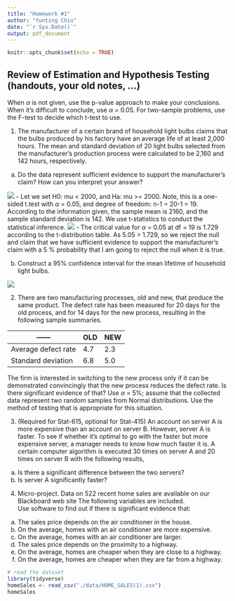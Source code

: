 ```yaml
---
title: "Homework #1"
author: "Yunting Chiu"
date: "`r Sys.Date()`"
output: pdf_document
---
```


```r
knitr::opts_chunk$set(echo = TRUE)
```

## Review of Estimation and Hypothesis Testing (handouts, your old notes, ...)
When $\alpha$ is not given, use the p-value approach to make your conclusions. When it’s difficult to conclude, use $\alpha$ = 0.05. For two-sample problems, use the F-test to decide which t-test to use.\

1. The manufacturer of a certain brand of household light bulbs claims that the bulbs produced by his factory have an average life of at least 2,000 hours. The mean and standard deviation of 20 light bulbs selected from the manufacturer’s production process were calculated to be 2,160 and 142 hours, respectively.

(a) Do the data represent sufficient evidence to support the manufacturer’s claim? How can you interpret your answer?

![](pics/IMG_0CEA784B2359-1.jpeg)
- Let we set H0: mu < 2000, and Ha: mu >= 2000. Note, this is a one-sided t.test with $\alpha$ = 0.05, and degree of freedom: n-1 = 20-1 = 19. According to the information given, the sample mean is 2160, and the sample standard deviation is 142. We use t-statistics to conduct the statistical inference.
![](pics/IMG_AFA240978D45-1.jpeg)
- The critical value for $\alpha$ = 0.05 at df = 19 is 1.729 according to the t-distribution table. As 5.05 > 1.729, so we reject the null and claim that we have sufficient evidence to support the manufacturer's claim with a 5 % probability that I am going to reject the null when it is true.

(b) Construct a 95% confidence interval for the mean lifetime of household light bulbs.

![](pics/IMG_FD41C3C6973C-1.jpeg)

2. There are two manufacturing processes, old and new, that produce the same product. The defect rate has been measured for 20 days for the old process, and for 14 days for the new process, resulting in the following sample summaries.

------| **OLD** | **NEW**
------------- | ------------- | -------------
Average defect rate | 4.7 | 2.3
Standard deviation | 6.8 | 5.0

The firm is interested in switching to the new process only if it can be demonstrated convincingly that the new process reduces the defect rate. Is there significant evidence of that? Use $\alpha$ = 5%; assume that the collected data represent two random samples from Normal distributions. Use the method of testing that is appropriate for this situation.


3. (Required for Stat-615, optional for Stat-415) An account on server A is more expensive than an account on server B. However, server A is faster. To see if whether it’s optimal to go with the faster but more expensive server, a manager needs to know how much faster it is. A certain computer algorithm is executed 30 times on server A and 20 times on server B with the following results,
(a) Is there a significant difference between the two servers?
(b) Is server A significantly faster?


4. Micro-project. Data on 522 recent home sales are available on our Blackboard web site The following variables are included.\
Use software to find out if there is significant evidence that:\
(a) The sales price depends on the air conditioner in the house.\
(b) On the average, homes with an air conditioner are more expensive.\
(c) On the average, homes with an air conditioner are larger.\
(d) The sales price depends on the proximity to a highway.\
(e) On the average, homes are cheaper when they are close to a highway.\
(f) On the average, homes are cheaper when they are far from a highway.\

```r
# read the dataset
library(tidyverse)
homeSales <- read_csv("./data/HOME_SALES(1).csv")
homeSales 
```